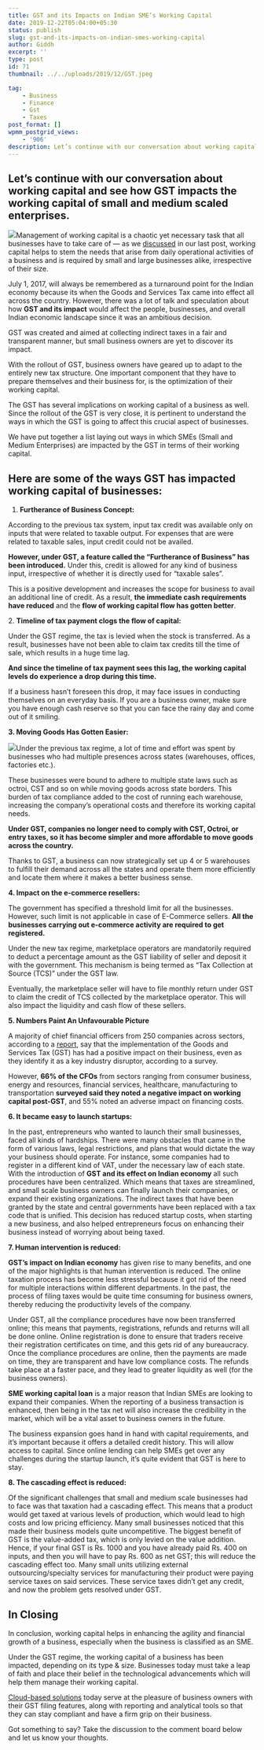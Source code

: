 ```yaml
---
title: GST and its Impacts on Indian SME’s Working Capital
date: 2019-12-22T05:04:00+05:30
status: publish
slug: gst-and-its-impacts-on-indian-smes-working-capital
author: Giddh
excerpt: ''
type: post
id: 71
thumbnail: ../../uploads/2019/12/GST.jpeg

tag:
    - Business
    - Finance
    - Gst
    - Taxes
post_format: []
wpmm_postgrid_views:
    - '906'
description: Let’s continue with our conversation about working capital and see how GST impacts the working capital of small and medium scaled enterprises. 
---
```

 Let’s continue with our conversation about working capital and see how GST impacts the working capital of small and medium scaled enterprises. 
------------------------------------------------------------------------------------------------------------------------------------------------

<img class="wp-block-image size-large" src = "https://miro.medium.com/max/726/1*PVLEVH_wP0Ds_vD2uYgXBQ.jpeg" />Management of working capital is a chaotic yet necessary task that all businesses have to take care of — as we [discussed](https://giddh.com/blog/a-beginners-guide-to-working-capital-4aecb7891eba) in our last post, working capital helps to stem the needs that arise from daily operational activities of a business and is required by small and large businesses alike, irrespective of their size.

July 1, 2017, will always be remembered as a turnaround point for the Indian economy because its when the Goods and Services Tax came into effect all across the country. However, there was a lot of talk and speculation about how **GST and its impact** would affect the people, businesses, and overall Indian economic landscape since it was an ambitious decision.

GST was created and aimed at collecting indirect taxes in a fair and transparent manner, but small business owners are yet to discover its impact.

With the rollout of GST, business owners have geared up to adapt to the entirely new tax structure. One important component that they have to prepare themselves and their business for, is the optimization of their working capital.

The GST has several implications on working capital of a business as well. Since the rollout of the GST is very close, it is pertinent to understand the ways in which the GST is going to affect this crucial aspect of businesses.

We have put together a list laying out ways in which SMEs (Small and Medium Enterprises) are impacted by the GST in terms of their working capital.

**Here are some of the ways GST has impacted working capital of businesses:**
-----------------------------------------------------------------------------

1. **Furtherance of Business Concept:**

According to the previous tax system, input tax credit was available only on inputs that were related to taxable output. For expenses that are were related to taxable sales, input credit could not be availed.

**However, under GST, a feature called the “Furtherance of Business” has been introduced.** Under this, credit is allowed for any kind of business input, irrespective of whether it is directly used for “taxable sales”.

This is a positive development and increases the scope for business to avail an additional line of credit. As a result, **the immediate cash requirements have reduced** and the **flow of working capital flow has gotten better**.

2\. **Timeline of tax payment clogs the flow of capital:**

Under the GST regime, the tax is levied when the stock is transferred. As a result, businesses have not been able to claim tax credits till the time of sale, which results in a huge time lag.

**And since the timeline of tax payment sees this lag, the working capital levels do experience a drop during this time.**

If a business hasn’t foreseen this drop, it may face issues in conducting themselves on an everyday basis. If you are a business owner, make sure you have enough cash reserve so that you can face the rainy day and come out of it smiling.

**3. Moving Goods Has Gotten Easier:**

<img class="wp-block-image size-large" src ="https://miro.medium.com/max/473/1*KHI91cxPWtCT13wpAzB18w.jpeg" />Under the previous tax regime, a lot of time and effort was spent by businesses who had multiple presences across states (warehouses, offices, factories etc.).

These businesses were bound to adhere to multiple state laws such as octroi, CST and so on while moving goods across state borders. This burden of tax compliance added to the cost of running each warehouse, increasing the company’s operational costs and therefore its working capital needs.

**Under GST, companies no longer need to comply with CST, Octroi, or entry taxes, so it has become simpler and more affordable to move goods across the country.**

Thanks to GST, a business can now strategically set up 4 or 5 warehouses to fulfill their demand across all the states and operate them more efficiently and locate them where it makes a better business sense.

**4. Impact on the e-commerce resellers:**

The government has specified a threshold limit for all the businesses. However, such limit is not applicable in case of E-Commerce sellers. **All the businesses carrying out e-commerce activity are required to get registered.**

Under the new tax regime, marketplace operators are mandatorily required to deduct a percentage amount as the GST liability of seller and deposit it with the government. This mechanism is being termed as “Tax Collection at Source (TCS)” under the GST law.

Eventually, the marketplace seller will have to file monthly return under GST to claim the credit of TCS collected by the marketplace operator. This will also impact the liquidity and cash flow of these sellers.

**5. Numbers Paint An Unfavourable Picture**

A majority of chief financial officers from 250 companies across sectors, according to a [report](https://www.hindustantimes.com/business-news/one-year-on-gst-gets-a-thumbs-up-from-cfos-in-india-but-remains-a-key-concern/story-YCrITMrLdbut5CMDdukJXP.html), say that the implementation of the Goods and Services Tax (GST) has had a positive impact on their business, even as they identify it as a key industry disruptor, according to a survey.

However, **66% of the CFOs** from sectors ranging from consumer business, energy and resources, financial services, healthcare, manufacturing to transportation **surveyed said they noted a negative impact on working capital post-GST**, and 55% noted an adverse impact on financing costs.

**6. It became easy to launch startups:**

In the past, entrepreneurs who wanted to launch their small businesses, faced all kinds of hardships. There were many obstacles that came in the form of various laws, legal restrictions, and plans that would dictate the way your business should operate. For instance, some companies had to register in a different kind of VAT, under the necessary law of each state. With the introduction of **GST and its effect on Indian economy** all such procedures have been centralized. Which means that taxes are streamlined, and small scale business owners can finally launch their companies, or expand their existing organizations. The indirect taxes that have been granted by the state and central governments have been replaced with a tax code that is unified. This decision has reduced startup costs, when starting a new business, and also helped entrepreneurs focus on enhancing their business instead of worrying about being taxed.

**7. Human intervention is reduced:**

**GST’s impact on Indian economy** has given rise to many benefits, and one of the major highlights is that human intervention is reduced. The online taxation process has become less stressful because it got rid of the need for multiple interactions within different departments. In the past, the process of filing taxes would be quite time consuming for business owners, thereby reducing the productivity levels of the company.

Under GST, all the compliance procedures have now been transferred online; this means that payments, registrations, refunds and returns will all be done online. Online registration is done to ensure that traders receive their registration certificates on time, and this gets rid of any bureaucracy. Once the compliance procedures are online, then the payments are made on time, they are transparent and have low compliance costs. The refunds take place at a faster pace, and they lead to greater liquidity as well (for the business owners).

**SME working capital loan** is a major reason that Indian SMEs are looking to expand their companies. When the reporting of a business transaction is enhanced, then being in the tax net will also increase the credibility in the market, which will be a vital asset to business owners in the future.

The business expansion goes hand in hand with capital requirements, and it’s important because it offers a detailed credit history. This will allow access to capital. Since online lending can help SMEs get over any challenges during the startup launch, it’s quite evident that GST is here to stay.

**8. The cascading effect is reduced:**

Of the significant challenges that small and medium scale businesses had to face was that taxation had a cascading effect. This means that a product would get taxed at various levels of production, which would lead to high costs and low pricing efficiency. Many small businesses noticed that this made their business models quite uncompetitive. The biggest benefit of GST is the value-added tax, which is only levied on the value addition. Hence, if your final GST is Rs. 1000 and you have already paid Rs. 400 on inputs, and then you will have to pay Rs. 600 as net GST; this will reduce the cascading effect too. Many small units utilizing external outsourcing/specialty services for manufacturing their product were paying service taxes on said services. These service taxes didn’t get any credit, and now the problem gets resolved under GST.

In Closing
----------

In conclusion, working capital helps in enhancing the agility and financial growth of a business, especially when the business is classified as an SME.

Under the GST regime, the working capital of a business has been impacted, depending on its type &amp; size. Businesses today must take a leap of faith and place their belief in the technological advancements which will help them manage their working capital.

[Cloud-based solutions](https://giddh.com/) today serve at the pleasure of business owners with their GST filing features, along with reporting and analytical tools so that they can stay compliant and have a firm grip on their business.

Got something to say? Take the discussion to the comment board below and let us know your thoughts.